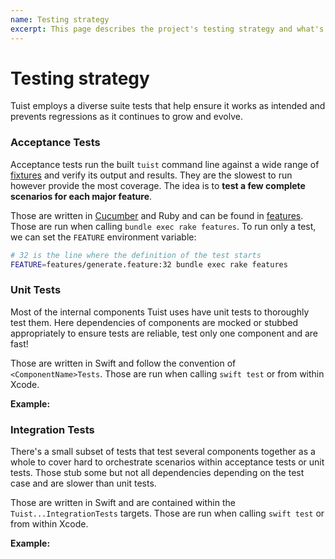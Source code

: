 ```yaml
---
name: Testing strategy
excerpt: This page describes the project's testing strategy and what's the most suitable case for each of them.
---
```


# Testing strategy

Tuist employs a diverse suite tests that help ensure it works as intended and prevents regressions as it continues to grow and evolve.

### Acceptance Tests

Acceptance tests run the built `tuist` command line against a wide range of [fixtures](https://github.com/tuist/tuist/tree/main/fixtures) and verify its output and results. They are the slowest to run however provide the most coverage. The idea is to **test a few complete scenarios for each major feature**.

Those are written in [Cucumber](https://cucumber.io/docs) and Ruby and can be found in [features](https://github.com/tuist/tuist/tree/main/features). Those are run when calling `bundle exec rake features`. To run only a test, we can set the `FEATURE` environment variable:

```bash
# 32 is the line where the definition of the test starts
FEATURE=features/generate.feature:32 bundle exec rake features
```

<Message
  info
  title="Example"
  description="[`generate.features`](https://github.com/tuist/tuist/blob/main/features/generate.feature) has several scenarios that run `tuist generate` on a fixture, verify Xcode projects and workspaces are generated and finally verify the generated project build and test successfully."
/>

### Unit Tests

Most of the internal components Tuist uses have unit tests to thoroughly test them. Here dependencies of components are mocked or stubbed appropriately to ensure tests are reliable, test only one component and are fast!

Those are written in Swift and follow the convention of `<ComponentName>Tests`. Those are run when calling `swift test` or from within Xcode.

**Example:**

<Message
  info
  title="Example"
  description="[TargetLinterTests](https://github.com/tuist/tuist/blob/main/Tests/TuistGeneratorTests/Linter/TargetLinterTests.swift) verifies all the different scenarios the target linter component can flag issues for."
/>

### Integration Tests

There's a small subset of tests that test several components together as a whole to cover hard to orchestrate scenarios within acceptance tests or unit tests. Those stub some but not all dependencies depending on the test case and are slower than unit tests.

Those are written in Swift and are contained within the `Tuist...IntegrationTests` targets. Those are run when calling `swift test` or from within Xcode.

**Example:**

<Message
  info
  title="Example"
  description="[StableStructureIntegrationTests](https://github.com/tuist/tuist/blob/main/Tests/TuistIntegrationTests/Generator/StableStructureIntegrationTests.swift) dynamically generates projects with several dependencies and files in random orders and verifies the generated project is always the same even after several generation passes."
/>
